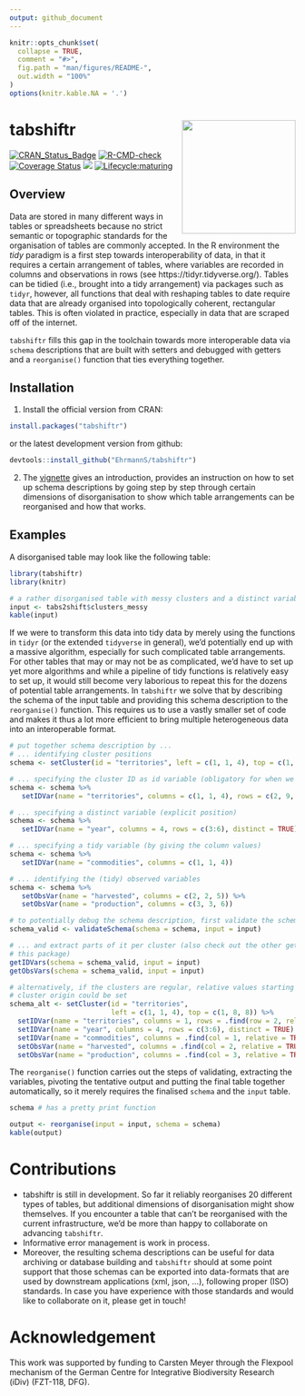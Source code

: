 ```yaml
---
output: github_document
---
```


<!-- README.md is generated from README.Rmd. Please edit that file -->

```r
knitr::opts_chunk$set(
  collapse = TRUE,
  comment = "#>",
  fig.path = "man/figures/README-",
  out.width = "100%"
)
options(knitr.kable.NA = '.')
```

# tabshiftr <a href='https://luckinet.github.io/tabshiftr/'><img src='man/figures/logo.svg' align="right" height="200" /></a>


[![CRAN\_Status\_Badge](http://www.r-pkg.org/badges/version/tabshiftr)](https://cran.r-project.org/package=tabshiftr)
[![R-CMD-check](https://github.com/EhrmannS/tabshiftr/workflows/R-CMD-check/badge.svg)](https://github.com/luckinet/tabshiftr/actions)
[![Coverage Status](https://img.shields.io/codecov/c/github/EhrmannS/tabshiftr/master.svg)](https://codecov.io/github/EhrmannS/tabshiftr?branch=master)
[![](http://cranlogs.r-pkg.org/badges/grand-total/tabshiftr)](https://cran.r-project.org/package=tabshiftr)
[![Lifecycle:maturing](https://img.shields.io/badge/lifecycle-maturing-blue.svg)](https://lifecycle.r-lib.org/articles/stages.html)

## Overview

Data are stored in many different ways in tables or spreadsheets because no strict semantic or topographic standards for the organisation of tables are commonly accepted.
In the R environment the *tidy* paradigm is a first step towards interoperability of data, in that it requires a certain arrangement of tables, where variables are recorded in columns and observations in rows (see https://tidyr.tidyverse.org/).
Tables can be tidied (i.e., brought into a tidy arrangement) via packages such as `tidyr`, however, all functions that deal with reshaping tables to date require data that are already organised into topologically coherent, rectangular tables.
This is often violated in practice, especially in data that are scraped off of the internet.

`tabshiftr` fills this gap in the toolchain towards more interoperable data via `schema` descriptions that are built with setters and debugged with getters and a `reorganise()` function that ties everything together.

## Installation

1) Install the official version from CRAN:

```r
install.packages("tabshiftr")
```

or the latest development version from github:

```r
devtools::install_github("EhrmannS/tabshiftr")
```

2) The [vignette](https://luckinet.github.io/tabshiftr/articles/tabshiftr.html) gives an introduction, provides an instruction on how to set up schema descriptions by going step by step through certain dimensions of disorganisation to show which table arrangements can be reorganised and how that works.


## Examples

A disorganised table may look like the following table:

```r
library(tabshiftr)
library(knitr)

# a rather disorganised table with messy clusters and a distinct variable
input <- tabs2shift$clusters_messy
kable(input)
```

If we were to transform this data into tidy data by merely using the functions in `tidyr` (or the extended `tidyverse` in general), we'd potentially end up with a massive algorithm, especially for such complicated table arrangements.
For other tables that may or may not be as complicated, we'd have to set up yet more algorithms and while a pipeline of tidy functions is relatively easy to set up, it would still become very laborious to repeat this for the dozens of potential table arrangements.
In `tabshiftr` we solve that by describing the schema of the input table and providing this schema description to the `reorganise()` function.
This requires us to use a vastly smaller set of code and makes it thus a lot more efficient to bring multiple heterogeneous data into an interoperable format.

```r
# put together schema description by ...
# ... identifying cluster positions
schema <- setCluster(id = "territories", left = c(1, 1, 4), top = c(1, 8, 8))

# ... specifying the cluster ID as id variable (obligatory for when we deal with clusters)
schema <- schema %>%
   setIDVar(name = "territories", columns = c(1, 1, 4), rows = c(2, 9, 9))

# ... specifying a distinct variable (explicit position)
schema <- schema %>%
   setIDVar(name = "year", columns = 4, rows = c(3:6), distinct = TRUE)

# ... specifying a tidy variable (by giving the column values)
schema <- schema %>%
   setIDVar(name = "commodities", columns = c(1, 1, 4))

# ... identifying the (tidy) observed variables
schema <- schema %>%
   setObsVar(name = "harvested", columns = c(2, 2, 5)) %>%
   setObsVar(name = "production", columns = c(3, 3, 6))

# to potentially debug the schema description, first validate the schema ...
schema_valid <- validateSchema(schema = schema, input = input)

# ... and extract parts of it per cluster (also check out the other getters in
# this package)
getIDVars(schema = schema_valid, input = input)
getObsVars(schema = schema_valid, input = input)

# alternatively, if the clusters are regular, relative values starting from the
# cluster origin could be set
schema_alt <- setCluster(id = "territories",
                         left = c(1, 1, 4), top = c(1, 8, 8)) %>%
  setIDVar(name = "territories", columns = 1, rows = .find(row = 2, relative = TRUE)) %>%
  setIDVar(name = "year", columns = 4, rows = c(3:6), distinct = TRUE) %>%
  setIDVar(name = "commodities", columns = .find(col = 1, relative = TRUE)) %>%
  setObsVar(name = "harvested", columns = .find(col = 2, relative = TRUE)) %>%
  setObsVar(name = "production", columns = .find(col = 3, relative = TRUE))
```

The `reorganise()` function carries out the steps of validating, extracting the variables, pivoting the tentative output and putting the final table together automatically, so it merely requires the finalised `schema` and the `input` table.

```r
schema # has a pretty print function

output <- reorganise(input = input, schema = schema)
kable(output)
```


# Contributions

* tabshiftr is still in development. So far it reliably reorganises 20 different types of tables, but additional dimensions of disorganisation might show themselves. If you encounter a table that can't be reorganised with the current infrastructure, we'd be more than happy to collaborate on advancing `tabshiftr`.
* Informative error management is work in process.
* Moreover, the resulting schema descriptions can be useful for data archiving or database building and `tabshiftr` should at some point support that those schemas can be exported into data-formats that are used by downstream applications (xml, json, ...), following proper (ISO) standards. In case you have experience with those standards and would like to collaborate on it, please get in touch!


# Acknowledgement

This work was supported by funding to Carsten Meyer through the Flexpool mechanism of the German Centre for Integrative Biodiversity Research (iDiv) (FZT-118, DFG).